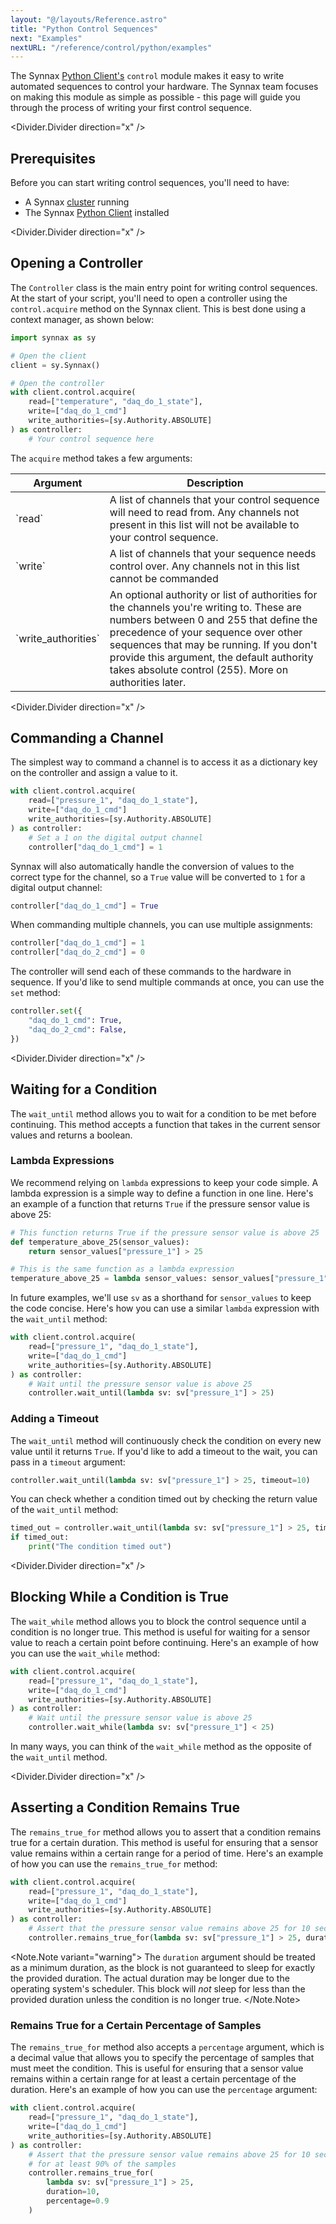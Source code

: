 ```yaml
---
layout: "@/layouts/Reference.astro"
title: "Python Control Sequences"
next: "Examples"
nextURL: "/reference/control/python/examples"
---
```



The Synnax [Python Client's](/reference/python-client/get-started) `control` module makes
it easy to write automated sequences to control your hardware. The Synnax team focuses
on making this module as simple as possible - this page will guide you through the
process of writing your first control sequence.

<Divider.Divider direction="x" />

## Prerequisites

Before you can start writing control sequences, you'll need to have:

- A Synnax [cluster](/reference/cluster/quick-start) running
- The Synnax [Python Client](/reference/python-client/get-started) installed

<Divider.Divider direction="x" />

## Opening a Controller

The `Controller` class is the main entry point for writing control sequences. At the start
of your script, you'll need to open a controller using the `control.acquire` method on
the Synnax client. This is best done using a context manager, as shown below:

```python
import synnax as sy

# Open the client
client = sy.Synnax()

# Open the controller
with client.control.acquire(
    read=["temperature", "daq_do_1_state"],
    write=["daq_do_1_cmd"]
    write_authorities=[sy.Authority.ABSOLUTE]
) as controller:
    # Your control sequence here
```

The `acquire` method takes a few arguments:

<Table>
  <thead>
    <tr>
      <th>Argument</th>
      <th>Description</th>
    </tr>
  </thead>
  <tbody>
    <tr>
      <td>`read`</td>
      <td>
        A list of channels that your control sequence will need to read from. Any
        channels not present in this list will not be available to your control
        sequence.
      </td>
    </tr>
    <tr>
      <td>`write`</td>
      <td>
        A list of channels that your sequence needs control over. Any channels not in
        this list cannot be commanded
      </td>
    </tr>
    <tr>
      <td>`write_authorities`</td>
      <td>
        An optional authority or list of authorities for the channels you're writing to.
        These are numbers between 0 and 255 that define the precedence of your sequence
        over other sequences that may be running. If you don't provide this argument,
        the default authority takes absolute control (255). More on authorities later.
      </td>
    </tr>
  </tbody>
</Table>

<Divider.Divider direction="x" />

## Commanding a Channel

The simplest way to command a channel is to access it as a dictionary key on the controller
and assign a value to it.

```python
with client.control.acquire(
    read=["pressure_1", "daq_do_1_state"],
    write=["daq_do_1_cmd"]
    write_authorities=[sy.Authority.ABSOLUTE]
) as controller:
    # Set a 1 on the digital output channel
    controller["daq_do_1_cmd"] = 1
```

Synnax will also automatically handle the conversion of values to the correct type for the
channel, so a `True` value will be converted to `1` for a digital output channel:

```python
controller["daq_do_1_cmd"] = True
```

When commanding multiple channels, you can use multiple assignments:

```python
controller["daq_do_1_cmd"] = 1
controller["daq_do_2_cmd"] = 0
```

The controller will send each of these commands to the hardware in sequence. If you'd
like to send multiple commands at once, you can use the `set` method:

```python
controller.set({
    "daq_do_1_cmd": True,
    "daq_do_2_cmd": False,
})
```

<Divider.Divider direction="x" />

## Waiting for a Condition

The `wait_until` method allows you to wait for a condition to be met before continuing.
This method accepts a function that takes in the current sensor values and returns
a boolean.

### Lambda Expressions

We recommend relying on `lambda` expressions to keep your code simple. A
lambda expression is a simple way to define a function in one line. Here's an example
of a function that returns `True` if the pressure sensor value is above 25:

```python
# This function returns True if the pressure sensor value is above 25
def temperature_above_25(sensor_values):
    return sensor_values["pressure_1"] > 25

# This is the same function as a lambda expression
temperature_above_25 = lambda sensor_values: sensor_values["pressure_1"] > 25
```

In future examples, we'll use `sv` as a shorthand for `sensor_values` to keep the code
concise. Here's how you can use a similar `lambda` expression with the `wait_until`
method:

```python
with client.control.acquire(
    read=["pressure_1", "daq_do_1_state"],
    write=["daq_do_1_cmd"]
    write_authorities=[sy.Authority.ABSOLUTE]
) as controller:
    # Wait until the pressure sensor value is above 25
    controller.wait_until(lambda sv: sv["pressure_1"] > 25)
```

### Adding a Timeout

The `wait_until` method will continuously check the condition on every new value until
it returns `True`. If you'd like to add a timeout to the wait, you can pass in a `timeout`
argument:

```python
controller.wait_until(lambda sv: sv["pressure_1"] > 25, timeout=10)
```

You can check whether a condition timed out by checking the return value of the `wait_until`
method:

```python
timed_out = controller.wait_until(lambda sv: sv["pressure_1"] > 25, timeout=10)
if timed_out:
    print("The condition timed out")
```

<Divider.Divider direction="x" />

## Blocking While a Condition is True

The `wait_while` method allows you to block the control sequence until a condition is
no longer true. This method is useful for waiting for a sensor value to reach a certain
point before continuing. Here's an example of how you can use the `wait_while` method:

```python
with client.control.acquire(
    read=["pressure_1", "daq_do_1_state"],
    write=["daq_do_1_cmd"]
    write_authorities=[sy.Authority.ABSOLUTE]
) as controller:
    # Wait until the pressure sensor value is above 25
    controller.wait_while(lambda sv: sv["pressure_1"] < 25)
```

In many ways, you can think of the `wait_while` method as the opposite of the `wait_until`
method.

<Divider.Divider direction="x" />

## Asserting a Condition Remains True

The `remains_true_for` method allows you to assert that a condition remains true for a
certain duration. This method is useful for ensuring that a sensor value remains within
a certain range for a period of time. Here's an example of how you can use the
`remains_true_for` method:

```python
with client.control.acquire(
    read=["pressure_1", "daq_do_1_state"],
    write=["daq_do_1_cmd"]
    write_authorities=[sy.Authority.ABSOLUTE]
) as controller:
    # Assert that the pressure sensor value remains above 25 for 10 seconds
    controller.remains_true_for(lambda sv: sv["pressure_1"] > 25, duration=10)
```

<Note.Note variant="warning">
  The `duration` argument should be treated as a minimum duration, as the block is not
  guaranteed to sleep for exactly the provided duration. The actual duration may be
  longer due to the operating system's scheduler. This block will _not_ sleep for less
  than the provided duration unless the condition is no longer true.
</Note.Note>

### Remains True for a Certain Percentage of Samples

The `remains_true_for` method also accepts a `percentage` argument, which is a decimal
value that allows you to specify the percentage of samples that must meet the condition.
This is useful for ensuring that a sensor value remains within a certain range for at
least a certain percentage of the duration. Here's an example of how you can use the
`percentage` argument:

```python
with client.control.acquire(
    read=["pressure_1", "daq_do_1_state"],
    write=["daq_do_1_cmd"]
    write_authorities=[sy.Authority.ABSOLUTE]
) as controller:
    # Assert that the pressure sensor value remains above 25 for 10 seconds
    # for at least 90% of the samples
    controller.remains_true_for(
        lambda sv: sv["pressure_1"] > 25,
        duration=10,
        percentage=0.9
    )
```
